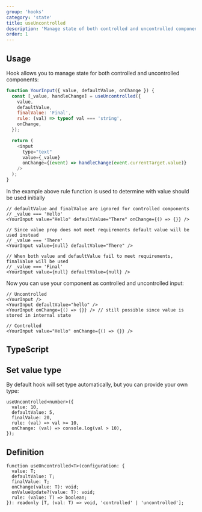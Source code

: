 ```yaml
---
group: 'hooks'
category: 'state'
title: useUncontrolled
description: 'Manage state of both controlled and uncontrolled components'
order: 1
---
```


## Usage

Hook allows you to manage state for both controlled and uncontrolled components:

```js live=true
function YourInput({ value, defaultValue, onChange }) {
  const [_value, handleChange] = useUncontrolled({
    value,
    defaultValue,
    finalValue: 'Final',
    rule: (val) => typeof val === 'string',
    onChange,
  });

  return (
    <input
      type="text"
      value={_value}
      onChange={(event) => handleChange(event.currentTarget.value)}
    />
  );
}
```

In the example above rule function is used to determine with value should be used initially

```tsx
// defaultValue and finalValue are ignored for controlled components
// _value === 'Hello'
<YourInput value="Hello" defaultValue="There" onChange={() => {}} />

// Since value prop does not meet requirements default value will be used instead
// _value === 'There'
<YourInput value={null} defaultValue="There" />

// When both value and defaultValue fail to meet requirements, finalValue will be used
// _value === 'Final'
<YourInput value={null} defaultValue={null} />
```

Now you can use your component as controlled and uncontrolled input:

```tsx
// Uncontrolled
<YourInput />
<YourInput defaultValue="hello" />
<YourInput onChange={() => {}} /> // still possible since value is stored in internal state

// Controlled
<YourInput value="Hello" onChange={() => {}} />
```

## TypeScript

## Set value type

By default hook will set type automatically, but you can provide your own type:

```tsx
useUncontrolled<number>({
  value: 10,
  defaultValue: 5,
  finalValue: 20,
  rule: (val) => val >= 10,
  onChange: (val) => console.log(val > 10),
});
```

## Definition

```tsx
function useUncontrolled<T>(configuration: {
  value: T;
  defaultValue: T;
  finalValue: T;
  onChange(value: T): void;
  onValueUpdate?(value: T): void;
  rule: (value: T) => boolean;
}): readonly [T, (val: T) => void, 'controlled' | 'uncontrolled'];
```
